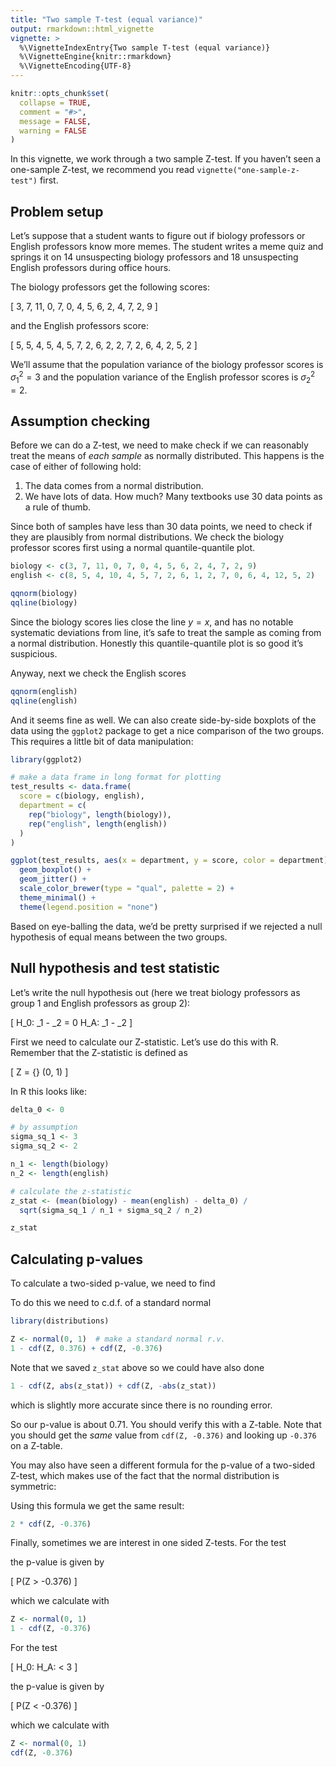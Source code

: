 ```yaml
---
title: "Two sample T-test (equal variance)"
output: rmarkdown::html_vignette
vignette: >
  %\VignetteIndexEntry{Two sample T-test (equal variance)}
  %\VignetteEngine{knitr::rmarkdown}
  %\VignetteEncoding{UTF-8}
---
```


```r
knitr::opts_chunk$set(
  collapse = TRUE,
  comment = "#>",
  message = FALSE,
  warning = FALSE
)
```

In this vignette, we work through a two sample Z-test. If you haven't seen a one-sample Z-test, we recommend you read `vignette("one-sample-z-test")` first.

## Problem setup

Let's suppose that a student wants to figure out if biology professors or English professors know more memes. The student writes a meme quiz and springs it on 14 unsuspecting biology professors and 18 unsuspecting English professors during office hours.

The biology professors get the following scores:

\[
  3, 7, 11, 0, 7, 0, 4, 5, 6, 2, 4, 7, 2, 9
\]

and the English professors score:

\[
  5, 5, 4, 5, 4, 5, 7, 2, 6, 2, 2, 7, 2, 6, 4, 2, 5, 2
\]

We'll assume that the population variance of the biology professor scores is $\sigma^2_1 = 3$ and the population variance of the English professor scores is $\sigma^2_2 = 2$.

## Assumption checking

Before we can do a Z-test, we need to make check if we can reasonably
treat the means of *each sample* as normally distributed. This happens is
the case of either of following hold:

1. The data comes from a normal distribution.
2. We have lots of data. How much? Many textbooks use 30 data points as a rule of thumb.

Since both of samples have less than 30 data points, we need to check if they are plausibly from normal distributions. We check the biology professor scores first using a normal quantile-quantile plot.

```r
biology <- c(3, 7, 11, 0, 7, 0, 4, 5, 6, 2, 4, 7, 2, 9)
english <- c(8, 5, 4, 10, 4, 5, 7, 2, 6, 1, 2, 7, 0, 6, 4, 12, 5, 2)

qqnorm(biology)
qqline(biology)
```

Since the biology scores lies close the line $y = x$, and has no notable systematic deviations from line, it's safe to treat the sample as coming from a normal distribution. Honestly this quantile-quantile plot is so good it's suspicious.

Anyway, next we check the English scores

```r
qqnorm(english)
qqline(english)
```

And it seems fine as well. We can also create side-by-side boxplots of the data using the `ggplot2` package to get a nice comparison of the two groups. This requires a little bit of data manipulation:

```r
library(ggplot2)

# make a data frame in long format for plotting
test_results <- data.frame(
  score = c(biology, english),
  department = c(
    rep("biology", length(biology)),
    rep("english", length(english))
  )
)

ggplot(test_results, aes(x = department, y = score, color = department)) +
  geom_boxplot() +
  geom_jitter() +
  scale_color_brewer(type = "qual", palette = 2) +
  theme_minimal() +
  theme(legend.position = "none")
```

Based on eye-balling the data, we'd be pretty surprised if we rejected a null hypothesis of equal means between the two groups.

## Null hypothesis and test statistic

Let's write the null hypothesis out (here we treat biology professors as group 1 and English professors as group 2):

\[
  H_0: \mu_1 - \mu_2 = 0 \qquad H_A: \mu_1 - \mu_2 \neq 0
\]

First we need to calculate our Z-statistic. Let's use do this with R.
Remember that the Z-statistic is defined as

\[
  Z = \frac{\bar x_1 - \bar x_2 - \delta_0}
    {\sqrt{\sigma_1^2 / n_1 + \sigma_2^2 / n_2}} \sim \mathrm{Normal}(0, 1)
\]

In R this looks like:

```r
delta_0 <- 0

# by assumption
sigma_sq_1 <- 3
sigma_sq_2 <- 2

n_1 <- length(biology)
n_2 <- length(english)

# calculate the z-statistic
z_stat <- (mean(biology) - mean(english) - delta_0) / 
  sqrt(sigma_sq_1 / n_1 + sigma_sq_2 / n_2)

z_stat
```

## Calculating p-values

To calculate a two-sided p-value, we need to find

\begin{align}
  P(|Z| \ge |-0.376|)
  &= P(Z \ge 0.376) + P(Z \le -0.376) \\
  &= 1 - P(Z \le 0.376) + P(Z \le -0.376) \\
  &= 1 - \Phi(0.376) + \Phi(0.376)
\end{align}

To do this we need to c.d.f. of a standard normal

```r
library(distributions)

Z <- normal(0, 1)  # make a standard normal r.v.
1 - cdf(Z, 0.376) + cdf(Z, -0.376)
```

Note that we saved `z_stat` above so we could have also done

```r
1 - cdf(Z, abs(z_stat)) + cdf(Z, -abs(z_stat))
```

which is slightly more accurate since there is no rounding error.

So our p-value is about 0.71. You should verify this with a Z-table.
Note that you should get the *same* value from `cdf(Z, -0.376)` and looking
up `-0.376` on a Z-table.

You may also have seen a different formula for the p-value of a two-sided
Z-test, which makes use of the fact that the normal distribution is
symmetric:

\begin{align}
  P(|Z| \ge |-0.376|)
  &= 2 \cdot P(Z \le -|-0.376|)
  &= 2 \cdot \Phi(-0.376)
\end{align}

Using this formula we get the same result:

```r
2 * cdf(Z, -0.376)
```

Finally, sometimes we are interest in one sided Z-tests. For the test

\begin{align}
  H_0: \mu \le 3 \qquad H_A: \mu > 3
\end{align}

the p-value is given by

\[
  P(Z > -0.376)
\]

which we calculate with

```r
Z <- normal(0, 1)
1 - cdf(Z, -0.376)
```

For the test

\[
  H_0: \mu \ge 3 \qquad H_A: \mu < 3
\]

the p-value is given by

\[
  P(Z < -0.376)
\]

which we calculate with

```r
Z <- normal(0, 1)
cdf(Z, -0.376)
```
